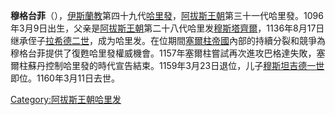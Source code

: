{{unreferenced|time=2018-08-12T02:16:22+00:00}}{{Expand language}}
{{NoteTA
|G1=伊斯蘭
}}{{Infobox monarch
| name            =穆格台菲
| reign           =1136年8月17日 – 1159年3月23日
| full name       =
| titles          =
| predecessor     =[[拉希德二世|拉希德二世]]
| successor       =[[穆斯坦吉德一世|穆斯坦吉德一世]]
| royal house     =
| dynasty         =[[阿拔斯王朝|阿拔斯王朝]]
| father          =[[穆斯塔齊爾|穆斯塔齊爾]]
| issue          =[[穆斯坦吉德一世|穆斯坦吉德一世]]
| birth_date   =1096年3月9日
| death_date   =1160年3月11日
|}}
'''穆格台菲'''（{{bd|1096年|3月9日|1160年|3月11日||}}），[[伊斯兰教|伊斯蘭教]]第四十九代[[哈里发|哈里發]]，[[阿拔斯王朝|阿拔斯王朝]]第三十一代哈里發。1096年3月9日出生，父亲是[[阿拔斯王朝|阿拔斯王朝]]第二十八代哈里发[[穆斯塔齊爾|穆斯塔齊爾]]，1136年8月17日继承侄子[[拉希德二世|拉希德二世]]，成为哈里发。在位期間[[塞爾柱帝國|塞爾柱帝國]]內部的持續分裂和競爭為穆格台菲提供了復甦哈里發權威機會。1157年塞爾柱嘗試再次進攻巴格達失敗，塞爾柱蘇丹控制哈里發的時代宣告結束。1159年3月23日退位，儿子[[穆斯坦吉德一世|穆斯坦吉德一世]]即位。1160年3月11日去世。

{{s-start}}
{{s-hou|[[阿拔斯王朝|阿拔斯王朝]]||1096年||1160年}}
{{s-rel|su}}
{{s-bef|before=[[拉希德二世|拉希德二世]]}}
{{s-ttl|title=[[伊斯蘭教|伊斯蘭教]]第四十九代[[哈里發列表|哈里發]]|years=1136年－1160年}}
{{s-aft|after=[[穆斯坦吉德一世|穆斯坦吉德一世]]}}
{{s-end}}
{{Abbasids}}
{{阿拔斯王朝}}
[[Category:阿拔斯王朝哈里发|Category:阿拔斯王朝哈里发]]